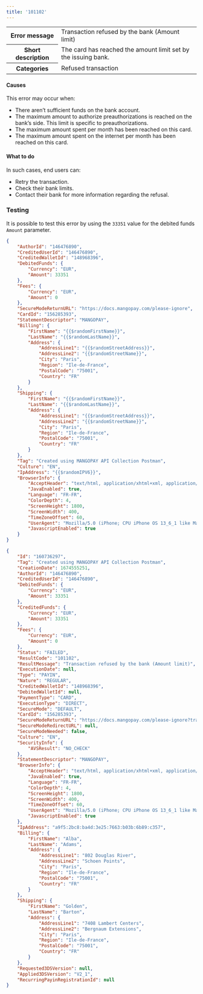---
title: '101102'  
---
  
<table>
    <tbody>
        <tr>
            <th class="header"><strong>Error message</strong></th>
            <td class="table-content">Transaction refused by the bank (Amount limit)</td>
        </tr>
        <tr>
            <th class="header"><strong>Short description</strong></th>
            <td class="table-content">The card has reached the amount limit set by the issuing bank.</td>
        </tr>
        <tr>
            <th class="header"><strong>Categories</strong></th>
            <td class="table-content">  
<div class="label">Refused transaction</div>
</td>
        </tr>
    </tbody>
</table>  

#### Causes  

This error may occur when:  
- There aren’t sufficient funds on the bank account.  
- The maximum amount to authorize preauthorizations is reached on the bank’s side. This limit is specific to preauthorizations.  
- The maximum amount spent per month has been reached on this card.  
- The maximum amount spent on the internet per month has been reached on this card.  

#### What to do  

In such cases, end users can:  
- Retry the transaction.  
- Check their bank limits.  
- Contact their bank for more information regarding the refusal.  

### Testing  

It is possible to test this error by using the `33351` value for the debited funds `Amount` parameter.  
```json Request exemple
{
    "AuthorId": "146476890",
    "CreditedUserId": "146476890",
    "CreditedWalletId": "148968396",
    "DebitedFunds": {
        "Currency": "EUR",
        "Amount": 33351
    },
    "Fees": {
        "Currency": "EUR",
        "Amount": 0
    },
    "SecureModeReturnURL": "https://docs.mangopay.com/please-ignore",
    "CardId": "156285393",
    "StatementDescriptor": "MANGOPAY",
    "Billing": {
        "FirstName": "{{$randomFirstName}}",
        "LastName": "{{$randomLastName}}",
        "Address": {
            "AddressLine1": "{{$randomStreetAddress}}",
            "AddressLine2": "{{$randomStreetName}}",
            "City": "Paris",
            "Region": "Ile-de-France",
            "PostalCode": "75001",
            "Country": "FR"
        }
    },
    "Shipping": {
        "FirstName": "{{$randomFirstName}}",
        "LastName": "{{$randomLastName}}",
        "Address": {
            "AddressLine1": "{{$randomStreetAddress}}",
            "AddressLine2": "{{$randomStreetName}}",
            "City": "Paris",
            "Region": "Ile-de-France",
            "PostalCode": "75001",
            "Country": "FR"
        }
    },
    "Tag": "Created using MANGOPAY API Collection Postman",
    "Culture": "EN",
    "IpAddress": "{{$randomIPV6}}",
    "BrowserInfo": {
        "AcceptHeader": "text/html, application/xhtml+xml, application/xml;q=0.9, /;q=0.8",
        "JavaEnabled": true,
        "Language": "FR-FR",
        "ColorDepth": 4,
        "ScreenHeight": 1800,
        "ScreenWidth": 400,
        "TimeZoneOffset": 60,
        "UserAgent": "Mozilla/5.0 (iPhone; CPU iPhone OS 13_6_1 like Mac OS X) AppleWebKit/605.1.15 (KHTML, like Gecko) Mobile/15E148",
        "JavascriptEnabled": true       
    }
}
```  
```json API Response
{
    "Id": "160736297",
    "Tag": "Created using MANGOPAY API Collection Postman",
    "CreationDate": 1674555251,
    "AuthorId": "146476890",
    "CreditedUserId": "146476890",
    "DebitedFunds": {
        "Currency": "EUR",
        "Amount": 33351
    },
    "CreditedFunds": {
        "Currency": "EUR",
        "Amount": 33351
    },
    "Fees": {
        "Currency": "EUR",
        "Amount": 0
    },
    "Status": "FAILED",
    "ResultCode": "101102",
    "ResultMessage": "Transaction refused by the bank (Amount limit)",
    "ExecutionDate": null,
    "Type": "PAYIN",
    "Nature": "REGULAR",
    "CreditedWalletId": "148968396",
    "DebitedWalletId": null,
    "PaymentType": "CARD",
    "ExecutionType": "DIRECT",
    "SecureMode": "DEFAULT",
    "CardId": "156285393",
    "SecureModeReturnURL": "https://docs.mangopay.com/please-ignore?transactionId=160736297",
    "SecureModeRedirectURL": null,
    "SecureModeNeeded": false,
    "Culture": "EN",
    "SecurityInfo": {
        "AVSResult": "NO_CHECK"
    },
    "StatementDescriptor": "MANGOPAY",
    "BrowserInfo": {
        "AcceptHeader": "text/html, application/xhtml+xml, application/xml;q=0.9, /;q=0.8",
        "JavaEnabled": true,
        "Language": "FR-FR",
        "ColorDepth": 4,
        "ScreenHeight": 1800,
        "ScreenWidth": 400,
        "TimeZoneOffset": 60,
        "UserAgent": "Mozilla/5.0 (iPhone; CPU iPhone OS 13_6_1 like Mac OS X) AppleWebKit/605.1.15 (KHTML, like Gecko) Mobile/15E148",
        "JavascriptEnabled": true
    },
    "IpAddress": "a9f5:2bc8:ba4d:3e25:7663:b03b:6b89:c357",
    "Billing": {
        "FirstName": "Alba",
        "LastName": "Adams",
        "Address": {
            "AddressLine1": "802 Douglas River",
            "AddressLine2": "Schoen Points",
            "City": "Paris",
            "Region": "Ile-de-France",
            "PostalCode": "75001",
            "Country": "FR"
        }
    },
    "Shipping": {
        "FirstName": "Golden",
        "LastName": "Barton",
        "Address": {
            "AddressLine1": "7408 Lambert Centers",
            "AddressLine2": "Bergnaum Extensions",
            "City": "Paris",
            "Region": "Ile-de-France",
            "PostalCode": "75001",
            "Country": "FR"
        }
    },
    "Requested3DSVersion": null,
    "Applied3DSVersion": "V2_1",
    "RecurringPayinRegistrationId": null
}
```